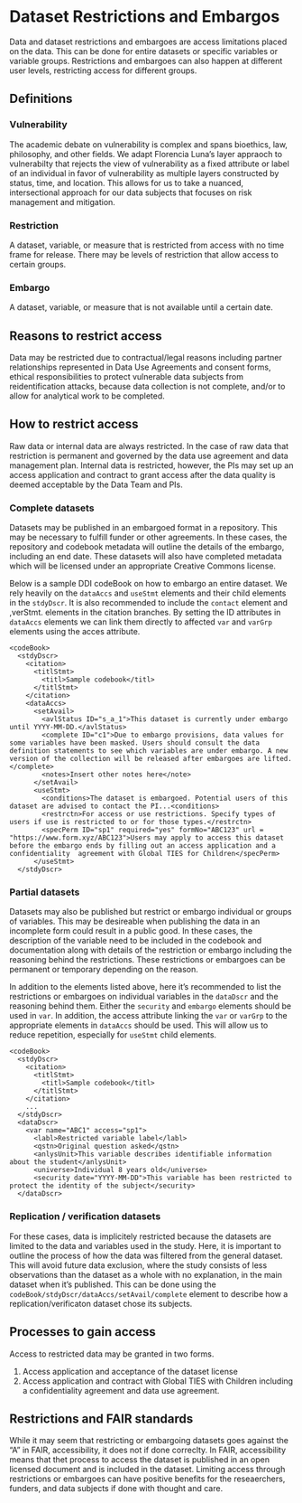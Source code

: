 # Dataset Restrictions and Embargos

Data and dataset restrictions and embargoes are access limitations placed on the data. This can be done for entire datasets or specific variables or variable groups. Restrictions and embargoes can also happen at different user levels, restricting access for different groups. 

## Definitions

### Vulnerability

The academic debate on vulnerability is complex and spans bioethics, law, philosophy, and other fields. We adapt Florencia Luna's layer appraoch to vulnerabilty that rejects the view of vulnerability as a fixed attribute or label of an individual in favor of vulnerability as multiple layers constructed by status, time, and location. This allows for us to take a nuanced, intersectional approach for our data subjects that focuses on risk management and mitigation.

### Restriction

A dataset, variable, or measure that is restricted from access with no time frame for release. There may be levels of restriction that allow access to certain groups.

### Embargo

A dataset, variable, or measure that is not available until a certain date. 

## Reasons to restrict access

Data may be restricted due to contractual/legal reasons including partner relationships represented in Data Use Agreements and consent forms, ethical responsibilities to protect vulnerable data subjects from reidentification attacks, because data collection is not complete, and/or to allow for analytical work to be completed. 

## How to restrict access

Raw data or internal data are always restricted. In the case of raw data that restriction is permanent and governed by the data use agreement and data management plan. Internal data is restricted, however, the PIs may set up an access application and contract to grant access after the data quality is deemed acceptable by the Data Team and PIs. 

### Complete datasets

Datasets may be published in an embargoed format in a repository. This may be necessary to fulfill funder or other agreements. In these cases, the repository and codebook metadata will outline the details of the embargo, including an end date. These datasets will also have completed metadata which will be licensed under an appropriate Creative Commons license.

Below is a sample DDI codeBook on how to embargo an entire dataset. We rely heavily on the `dataAccs` and `useStmt` elements and their child elements in the `stdyDscr`. It is also recommended to include the `contact` element and ,verStmt. elements in the citation branches. By setting the ID attributes in `dataAccs` elements we can link them directly to affected `var` and `varGrp` elements using the acces attribute. 

```
<codeBook>
  <stdyDscr>
    <citation>
      <titlStmt>
        <titl>Sample codebook</titl>
      </titlStmt>
    </citation>
    <dataAccs>
      <setAvail>
        <avlStatus ID="s_a_1">This dataset is currently under embargo until YYYY-MM-DD.</avlStatus>
        <complete ID="c1">Due to embargo provisions, data values for some variables have been masked. Users should consult the data definition statements to see which variables are under embargo. A new version of the collection will be released after embargoes are lifted.</complete>
        <notes>Insert other notes here</note>
      </setAvail>
      <useStmt>
        <conditions>The dataset is embargoed. Potential users of this dataset are advised to contact the PI...<conditions>
        <restrctn>For access or use restrictions. Specify types of users if use is restricted to or for those types.</restrctn>
        <specPerm ID="sp1" required="yes" formNo="ABC123" url = "https://www.form.xyz/ABC123">Users may apply to access this dataset before the embargo ends by filling out an access application and a confidentiality  agreement with Global TIES for Children</specPerm>
      </useStmt>
  </stdyDscr>
```

### Partial datasets

Datasets may also be published but restrict or embargo individual or groups of variables. This may be desireable when publishing the data in an incomplete form could result in a public good. In these cases, the description of the variable need to be included in the codebook and documentation along with details of the restriction or embargo including the reasoning behind the restrictions. These restrictions or embargoes can be permanent or temporary depending on the reason. 

In addition to the elements listed above, here it's recommended to list the restrictions or embargoes on individual variables in the `dataDscr` and the reasoning behind them. Either the `security` and `embargo` elements should be used in `var`. In addition, the access attribute linking the `var` or `varGrp` to the appropriate elements in `dataAccs` should be used. This will allow us to reduce repetition, especially for `useStmt` child elements. 

```
<codeBook>
  <stdyDscr>
    <citation>
      <titlStmt>
        <titl>Sample codebook</titl>
      </titlStmt>
    </citation>
    ...
  </stdyDscr>
  <dataDscr>
    <var name="ABC1" access="sp1">
      <labl>Restricted variable label</labl>
      <qstn>Original question asked</qstn>
      <anlysUnit>This variable describes identifiable information about the student</anlysUnit>
      <universe>Individual 8 years old</universe>
      <security date="YYYY-MM-DD">This variable has been restricted to protect the identity of the subject</security>
  </dataDscr>
```

### Replication / verification datasets

For these cases, data is implicitely restricted because the datasets are limited to the data and variables used in the study. Here, it is important to outline the process of how the data was filtered from the general dataset. This will avoid future data exclusion, where the study consists of less observations than the dataset as a whole with no explanation, in the main dataset when it's published. This can be done using the `codeBook/stdyDscr/dataAccs/setAvail/complete` element to describe how a replication/verificaton dataset chose its subjects. 

## Processes to gain access

Access to restricted data may be granted in two forms.

1) Access application and acceptance of the dataset license
2) Access application and contract with Global TIES with Children including a confidentiality agreement and data use agreement. 

## Restrictions and FAIR standards

While it may seem that restricting or embargoing datasets goes against the "A" in FAIR, accessibility, it does not if done correclty. In FAIR, accessibility means that thet process to access the dataset is published in an open licensed document and is included in the dataset. Limiting access through restrictions or embargoes can have positive benefits for the reseaerchers, funders, and data subjects if done with thought and care. 